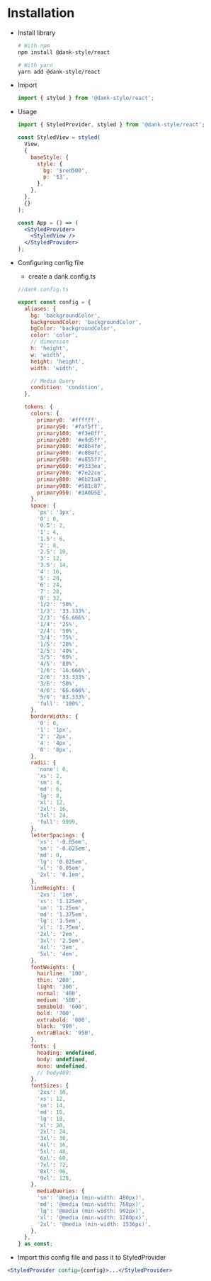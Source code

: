 
<Meta title="Getting Started/Installation" />

# Installation

- Install library

  ```bash
  # With npm
  npm install @dank-style/react

  # With yarn
  yarn add @dank-style/react
  ```

- Import
  ```jsx
  import { styled } from '@dank-style/react';
  ```
- Usage

  ```jsx
  import { StyledProvider, styled } from '@dank-style/react';

  const StyledView = styled(
    View,
    {
      baseStyle: {
        style: {
          bg: '$red500',
          p: '$3',
        },
      },
    },
    {}
  );

  const App = () => (
    <StyledProvider>
      <StyledView />
    </StyledProvider>
  );
  ```

- Configuring config file

  - create a dank.config.ts

  ```jsx
  //dank.config.ts

  export const config = {
    aliases: {
      bg: 'backgroundColor',
      backgroundColor: 'backgroundColor',
      bgColor: 'backgroundColor',
      color: 'color',
      // dimension
      h: 'height',
      w: 'width',
      height: 'height',
      width: 'width',

      // Media Query
      condition: 'condition',
    },

    tokens: {
      colors: {
        primary0: '#ffffff',
        primary50: '#faf5ff',
        primary100: '#f3e8ff',
        primary200: '#e9d5ff',
        primary300: '#d8b4fe',
        primary400: '#c084fc',
        primary500: '#a855f7',
        primary600: '#9333ea',
        primary700: '#7e22ce',
        primary800: '#6b21a8',
        primary900: '#581c87',
        primary950: '#3A0D5E',
      },
      space: {
        'px': '1px',
        '0': 0,
        '0.5': 2,
        '1': 4,
        '1.5': 6,
        '2': 8,
        '2.5': 10,
        '3': 12,
        '3.5': 14,
        '4': 16,
        '5': 20,
        '6': 24,
        '7': 28,
        '8': 32,
        '1/2': '50%',
        '1/3': '33.333%',
        '2/3': '66.666%',
        '1/4': '25%',
        '2/4': '50%',
        '3/4': '75%',
        '1/5': '20%',
        '2/5': '40%',
        '3/5': '60%',
        '4/5': '80%',
        '1/6': '16.666%',
        '2/6': '33.333%',
        '3/6': '50%',
        '4/6': '66.666%',
        '5/6': '83.333%',
        'full': '100%',
      },
      borderWidths: {
        '0': 0,
        '1': '1px',
        '2': '2px',
        '4': '4px',
        '8': '8px',
      },
      radii: {
        'none': 0,
        'xs': 2,
        'sm': 4,
        'md': 6,
        'lg': 8,
        'xl': 12,
        '2xl': 16,
        '3xl': 24,
        'full': 9999,
      },
      letterSpacings: {
        'xs': '-0.05em',
        'sm': '-0.025em',
        'md': 0,
        'lg': '0.025em',
        'xl': '0.05em',
        '2xl': '0.1em',
      },
      lineHeights: {
        '2xs': '1em',
        'xs': '1.125em',
        'sm': '1.25em',
        'md': '1.375em',
        'lg': '1.5em',
        'xl': '1.75em',
        '2xl': '2em',
        '3xl': '2.5em',
        '4xl': '3em',
        '5xl': '4em',
      },
      fontWeights: {
        hairline: '100',
        thin: '200',
        light: '300',
        normal: '400',
        medium: '500',
        semibold: '600',
        bold: '700',
        extrabold: '800',
        black: '900',
        extraBlack: '950',
      },
      fonts: {
        heading: undefined,
        body: undefined,
        mono: undefined,
        // body400:
      },
      fontSizes: {
        '2xs': 10,
        'xs': 12,
        'sm': 14,
        'md': 16,
        'lg': 18,
        'xl': 20,
        '2xl': 24,
        '3xl': 30,
        '4xl': 36,
        '5xl': 48,
        '6xl': 60,
        '7xl': 72,
        '8xl': 96,
        '9xl': 128,
      },
  		mediaQueries: {
  	    'sm': '@media (min-width: 480px)',
  	    'md': '@media (min-width: 768px)',
  	    'lg': '@media (min-width: 992px)',
  	    'xl': '@media (min-width: 1280px)',
  	    '2xl': '@media (min-width: 1536px)',
  	  },
    },
  } as const;

  ```

- Import this config file and pass it to StyledProvider

```jsx
<StyledProvider config={config}>...</StyledProvider>
```
